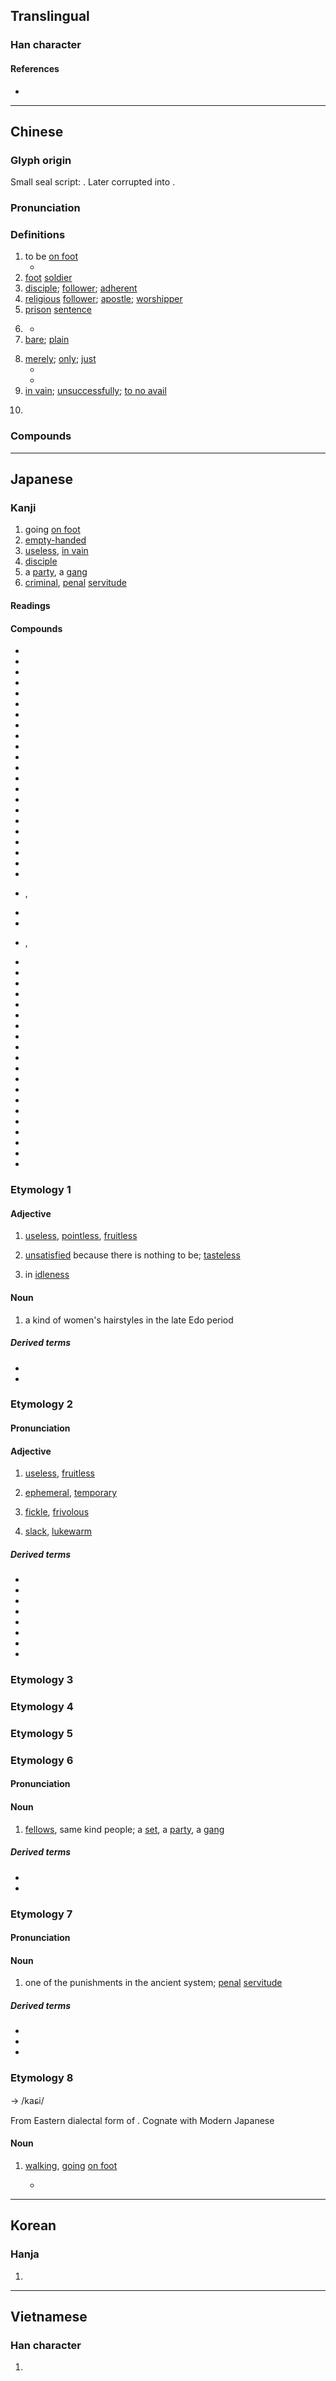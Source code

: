 {{also|徙}}
{{character info}}
==Translingual==

===Han character===
{{Han char|rn=60|rad=彳|as=07|sn=10|four=24281|canj=HOGYO|ids=⿰彳走}}

====References====
* {{Han ref|kx=0367.220|dkj=10121|dj=0691.050|hdz=20823.030|uh=5F92|ud=24466|bh=AE7B|bd=44667}}

----

==Chinese==
{{zh-forms|alt=𢓂,𨑒,𨑡,𢔗,𣥲,𧺔,𧺑,𬾉,𠫠,𠫮}}

===Glyph origin===
{{Han etym}}
Small seal script: {{Han compound|辵|土|c1=s|c2=p|t1=walk|ls=psc}}. Later corrupted into {{Han compound|彳|走}}.

===Pronunciation===
{{zh-pron
|m=tú
|m-s=
|c=tou4
|c-t=
|g=
|h=pfs=thù
|j=
|mb=dǔ
|md=dù
|mn=tô͘
|mn-t=tu5
|w=3du
|x=
|mc=y
|oc=y
|cat=v,n,a,adv,pn
}}

===Definitions===
{{zh-hanzi}}

# to be [[on foot]]
#* {{zh-x|以 吾 從 大{dà}夫 之後，不可 徒 行 也。|For, to follow in the rear of the great officers, it was not proper that I should walk '''on foot'''.|ref=Analects}}
# [[foot]] [[soldier]]
# [[disciple]]; [[follower]]; [[adherent]]
# [[religious]] [[follower]]; [[apostle]]; [[worshipper]]
# [[prison]] [[sentence]]
# {{lb|zh|derogatory}} {{n-g|suffix for people with certain characteristics}}
#* {{zh-x|走！復 入 言 ^沛公，吾 ^高陽 酒徒 也，非 儒人 也。|Depart! Make haste! Go back in there and tell the [[w:Liu Bang|Prince of Pei]] again that I am the Drunkard of Gaoyang; I'm no 'scholar!'|ref=Shiji}}
# [[bare]]; [[plain]]
#: {{zh-x|徒跣|[[barefoot]]||CL}}
#: {{zh-x|徒手|with one's '''bare''' hands}}
# [[merely]]; [[only]]; [[just]]
#* {{zh-x|徒 善 不足 以 為{wéi} 政，徒 法 不能 以 自 行。|Virtue '''alone''' is not sufficient for the exercise of government; laws '''alone''' cannot carry themselves into practice.|ref=Mencius-L}}
#* {{zh-x|助 之 長{zhǎng} 者，揠 苗 者 也。非 徒 無益，而 又 害 之。|They who assist it to grow long, pull out their corn. What they do is not '''only''' of no benefit to the nature, but it also injures it|ref=Mencius-L}}
# [[in vain]]; [[unsuccessfully]]; [[to no avail]]
#: {{zh-x|徒勞|to be [[futile]]}}
# {{surname|zh}}

===Compounds===
{{zh-der|僧徒|徒具|徒兵|徒不上墓|丹徒布衣|徒費脣舌|家徒壁立|好色之徒|實繁有徒|徒步當車|信徒|不肖之徒|佞徒損友|亡命之徒|徒刑|徒眾|惡徒|吾徒|不逞之徒|徒有虛名|徒有其名|徒跣|上首徒弟|徒隸|徒陳空文|徒費無益|徒步|徒歌|徒杠|徒搏|徒手操|徒手|徒弟|徒廢脣舌|徒子徒孫|徒勞無益|徒勞往返|徒勞|徒兒|徒亂人意|廝徒|徒託空言|上色徒弟|學徒|帶徒弟|師徒|市井之徒|奸徒|司徒|左徒|家徒四壁|工徒|匪徒|徒行|息徒|十二使徒|使徒|好事之徒|凶徒|大司徒|徒步旅行|學徒工|囚徒|叛徒|博徒|回教徒|家徒甚殷|徒負虛名|徒然|不法之徒|刁徒|學徒制|徒勞無功|株送徒|法徒|棍徒|斗筲之徒|狂徒|有期徒刑|授徒|煙波釣徒|歹徒橫行|教徒|福不徒來|擔負公徒|歹徒|登徒子|穴處之徒|潑無徒|生徒|滿徒|狐鼠之徒|無期徒刑|無徒|暴徒|木石為徒|無籍之徒|清教徒|章句之徒|釣徒|騙徒|高徒|車徒|門徒|酒色之徒|鹽徒|繁有徒|高陽酒徒|馬齒徒增|馬齒徒長|賭徒|絳帳授徒|酒徒|饕餮之徒|躍躍狂徒|義徒|豪俠強徒|黨徒|非徒|藝徒|纓緌之徒|宗徒|宗教徒}}

----

==Japanese==

===Kanji===
{{ja-kanji|grade=4|rs=彳07}}

# going [[on foot]]
# [[empty-handed]]
# [[useless]], [[in vain]]
# [[disciple]]
# a [[party]], a [[gang]]
# [[criminal]], [[penal]] [[servitude]]

====Readings====
{{ja-readings
|kanon=と
|goon=ず<づ
|kun=いたずら<いたづら, あだ, かち, ともがら, むだ
|nanori=とも
}}

====Compounds====
{{der-top4|Compounds}}
*{{ja-r|徒%競%走|と%きょう%そう}}
*{{ja-r|徒%刑|と%けい}}
*{{ja-r|徒%行|と%こう}}
*{{ja-r|徒%死|と%し}}
*{{ja-r|徒%爾|と%じ}}
*{{ja-r|徒%手|と%しゅ}}
*{{ja-r|徒%消|と%しょう}}
*{{ja-r|徒%渉|と%しょう}}
*{{ja-r|徒%食|と%しょく}}
*{{ja-r|徒%跣|と%せん}}
*{{ja-r|徒%然|と%ぜん}}
*{{ja-r|徒%卒|と%そつ}}
*{{ja-r|徒%長|と%ちょう}}
*{{ja-r|徒%弟|と%てい}}
*{{ja-r|徒%党|と%とう}}
*{{ja-r|徒%輩|と%はい}}
*{{ja-r|徒%費|と%ひ}}
*{{ja-r|徒%歩|と%ほ}}
*{{ja-r|徒%法|と%ほう}}
*{{ja-r|徒%労|と%ろう}}
*{{ja-r|徒%論|と%ろん}}
*{{ja-r|学%徒|がく%と}}
*{{ja-r|奸%徒|かん%と|rom=-}}, {{ja-r|姦%徒|かん%と}}
*{{ja-r|義%徒|ぎ%と}}
*{{ja-r|逆%徒|ぎゃく%と}}
*{{ja-r|凶%徒|きょう%と|rom=-}}, {{ja-r|兇%徒|きょう%と}}
*{{ja-r|教%徒|きょう%と}}
*{{ja-r|刑%徒|けい%と}}
*{{ja-r|残%徒|ざん%と}}
*{{ja-r|使%徒|し%と}}
*{{ja-r|緇%徒|し%と}}
*{{ja-r|囚%徒|しゅう%と}}
*{{ja-r|宗%徒|しゅう%と}}
*{{ja-r|酒%徒|しゅ%と}}
*{{ja-r|信%徒|しん%と}}
*{{ja-r|生%徒|せい%と}}
*{{ja-r|聖%徒|せい%と}}
*{{ja-r|僧%徒|そう%と}}
*{{ja-r|賊%徒|ぞく%と}}
*{{ja-r|檀%徒|だん%と}}
*{{ja-r|博%徒|ばく%と}}
*{{ja-r|叛%徒|はん%と}}
*{{ja-r|匪%徒|ひ%と}}
*{{ja-r|仏%徒|ぶっ%と}}
*{{ja-r|暴%徒|ぼう%と}}
*{{ja-r|門%徒|もん%と}}
{{der-bottom}}

===Etymology 1===
{{ja-kanjitab|いたずら|yomi=k}}

====Adjective====
{{ja-adj|いたずら|hhira=いたづら|decl=nari}}
# {{lb|ja|classical}} [[useless]], [[pointless]], [[fruitless]]
# {{lb|ja|classical}} [[unsatisfied]] because there is nothing to be; [[tasteless]]
# {{lb|ja|classical}} in [[idleness]]

====Noun====
{{ja-noun|いたずら|hhira=いたづら}}
#a kind of women's hairstyles in the late Edo period 

=====Derived terms=====
* {{ja-r|徒らに|いたずらに|uselessly, pointlessly}}
* {{ja-r|悪戯|いたずら|prank, mischief}}

===Etymology 2===
{{ja-kanjitab|あだ|yomi=k}}

====Pronunciation====
{{ja-pron|あだ|y=k|accent=2}}

====Adjective====
{{ja-adj|あだ|decl=nari}}
# {{lb|ja|classical}} [[useless]], [[fruitless]]
# {{lb|ja|classical}} [[ephemeral]], [[temporary]]
# {{lb|ja|classical}} [[fickle]], [[frivolous]]
# {{lb|ja|classical}} [[slack]], [[lukewarm]]

=====Derived terms=====
{{top4}}
*{{ja-r|徒になる|あだ に なる|to backfire, to have a harmful result}}
*{{ja-r|徒花|あだばな|blossom that bear no fruit; things which being gorgeous in the pretence but worthless in actuality}}
*{{ja-r|徒徒し|あだ.あだし}}
*{{ja-r|徒う|あだう}}
*{{ja-r|徒く|あだく}}
*{{ja-r|徒げ|あだげ}}
*{{ja-r|徒し|あだし}}
*{{ja-r|徒つく|あだつく}}
{{bottom}}

===Etymology 3===
{{ja-kanjitab|かち|yomi=k}}
{{ja-see|かち}}

===Etymology 4===
{{ja-kanjitab|ただ|yomi=k}}
{{ja-see|ただ}}

===Etymology 5===
{{ja-kanjitab|むだ|yomi=k}}
{{ja-see|無駄}}

===Etymology 6===
{{ja-kanjitab|と|yomi=kanon}}

====Pronunciation====
{{ja-pron|と|y=k|accent=1}}

====Noun====
{{ja-noun|と}}
# [[fellows]], same kind people; a [[set]], a [[party]], a [[gang]]
#: {{synonyms|ja|輩|tr1=yakara|輩|tr2=tomogara}}

=====Derived terms=====
*{{ja-r|口%舌の徒|こう%ぜつ の と}}
*{{ja-r|市%井の徒|し%せい の と}}

===Etymology 7===
{{ja-kanjitab|ず|yomi=goon}}

====Pronunciation====
{{ja-pron|ず|y=k|accent=1}}

====Noun====
{{ja-noun|ず|hhira=づ}}
# one of the punishments in the ancient {{w|Ritsuryō}} system; [[penal]] [[servitude]]
#: {{synonyms|ja|徒刑|tr1=tokei|懲役|tr2=chōeki}}

=====Derived terms=====
*{{ja-r|徒%罪|ず%ざい}}
*{{ja-r|徒%人|ず%にん}}
*{{ja-r|流%徒|る%ず}}

===Etymology 8===
{{ja-kanjitab|かし|yomi=irr}}

<kasi> → /kaɕi/

From Eastern dialectal form of {{inh|ja|ojp|-}}. Cognate with Modern Japanese {{ja-r|かち||walking, going on foot}}

====Noun====
{{ja-noun|かし}}
#{{lb|ja|classical|dialectal}} {{obsolete form of|ja|かち|tr=kachi|dot=:}} [[walking]], [[going]] [[on foot]]
#*{{RQ:Man'yōshū|20|4417}}
#*:{{ja-x|m=阿加胡麻乎　夜麻努尓波賀志　刀里加尓弖　多麻能余許夜麻　'''加志'''由加也良牟|m_kana=あかごまを　やまのにはがし　とりかにて　たまのよこやま　'''かし'''ゆかやらむ|赤駒を　山野に放し　捕りかにて　多摩の横山　'''徒'''ゆか遣らむ|^あかごま を　やまの に はがし　とりかにて　^たま の よこやま　'''かし''' ゆか やらむ|rom=<Akago<sub>1</sub>ma wo yamano<sub>1</sub> ni pagasi to<sub>1</sub>rikanite Tama no<sub>2</sub> yo<sub>2</sub>ko<sub>2</sub>yama '''kasi''' yuka yaramu><br/>→ Akagoma o yamano ni hagashi torikanite Tama no yokoyama '''kashi''' yuka yaramu|Having our red horse pastured on the mountain field, but we couldn't catch it; so I'll send him, who'll go on foot through the mountains on the side of {{w|Tama area|Tama}}.}}

----

==Korean==

===Hanja===
{{ko-hanja|hangeul=도|eumhun=|rv=do|mr=to|y=to}}

# {{rfdef|ko|sort=彳07}}

----

==Vietnamese==

===Han character===
{{vi-hantu|[[đồ]]|rs=彳07}}

# {{rfdef|vi|sort=彳07}}